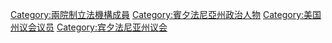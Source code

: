 [[Category:兩院制立法機構成員|Category:兩院制立法機構成員]]
[[Category:賓夕法尼亞州政治人物|Category:賓夕法尼亞州政治人物]]
[[Category:美国州议会议员|Category:美国州议会议员]]
[[Category:宾夕法尼亚州议会|Category:宾夕法尼亚州议会]]